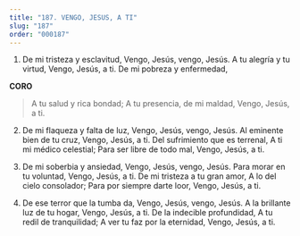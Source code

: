 ```yaml
---
title: "187. VENGO, JESUS, A TI"
slug: "187"
order: "000187"
---
```

1. De mi tristeza y esclavitud, Vengo, Jesús, vengo, Jesús. A tu alegría y tu virtud, Vengo, Jesús, a ti.
De mi pobreza y enfermedad,

**CORO**
>A tu salud y rica bondad;
A tu presencia, de mi maldad, Vengo, Jesús, a ti.

2. De mi flaqueza y falta de luz, Vengo, Jesús, vengo, Jesús. Al eminente bien de tu cruz, Vengo, Jesús, a ti.
Del sufrimiento que es terrenal, A ti mi médico celestial;
Para ser libre de todo mal, Vengo, Jesús, a ti.

3. De mi soberbia y ansiedad, Vengo, Jesús, vengo, Jesús. Para morar en tu voluntad, Vengo, Jesús, a ti.
De mi tristeza a tu gran amor, A lo del cielo consolador; Para por siempre darte loor, Vengo, Jesús, a ti.

4. De ese terror que la tumba da, Vengo, Jesús, vengo, Jesús.
A la brillante luz de tu hogar, Vengo, Jesús, a ti.
De la indecible profundidad, A tu redil de tranquilidad;
A ver tu faz por la eternidad, Vengo, Jesús, a ti.
